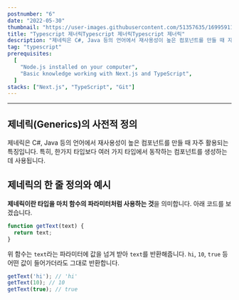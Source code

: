 ```yaml
---
postnumber: "6"
date: "2022-05-30"
thumbnail: "https://user-images.githubusercontent.com/51357635/169959116-1eba5edf-89c0-4b2a-8268-4482c27648e9.png"
title: "Typescript 제너릭Typescript 제너릭Typescript 제너릭"
description: "제네릭은 C#, Java 등의 언어에서 재사용성이 높은 컴포넌트를 만들 때 자주 활용되는 특징입니다. 특히, 한가지 타입보다 여러 가지 타입에서 동작하는 컴포넌트를 생성하는데 사용됩니다."
tag: "typescript"
prerequisites:
  [
    "Node.js installed on your computer",
    "Basic knowledge working with Next.js and TypeScript",
  ]
stacks: ["Next.js", "TypeScript", "Git"]
---
```


---
## 제네릭(Generics)의 사전적 정의
제네릭은 C#, Java 등의 언어에서 재사용성이 높은 컴포넌트를 만들 때 자주 활용되는 특징입니다. 특히, 한가지 타입보다 여러 가지 타입에서 동작하는 컴포넌트를 생성하는데 사용됩니다.

## 제네릭의 한 줄 정의와 예시
**제네릭이란 타입을 마치 함수의 파라미터처럼 사용하는 것**을 의미합니다. 아래 코드를 보겠습니다.

~~~js
function getText(text) {
  return text;
}
~~~
위 함수는 `text`라는 파라미터에 값을 넘겨 받아 `text`를 반환해줍니다. `hi`, `10`, `true` 등 어떤 값이 들어가더라도 그대로 반환합니다.

~~~js
getText('hi'); // 'hi'
getText(10); // 10
getText(true); // true
~~~
